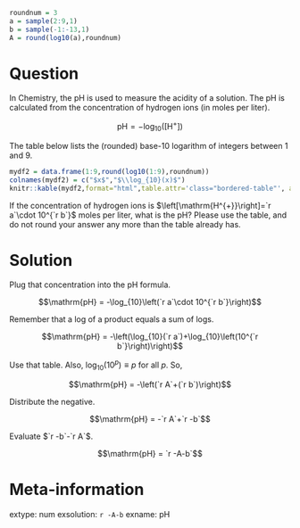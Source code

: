 ```r
roundnum = 3
a = sample(2:9,1)
b = sample(-1:-13,1)
A = round(log10(a),roundnum)
```

Question
========

In Chemistry, the pH is used to measure the acidity of a solution. The pH is calculated from the concentration of hydrogen ions (in moles per liter).

$$\mathrm{pH} = -\log_{10}\big(\left[\mathrm{H^{+}}\right]\big)$$

The table below lists the (rounded) base-10 logarithm of integers between 1 and 9.

<style type="text/css" rel="stylesheet">
.bordered-table {
    border-collapse: collapse;
    border-spacing: 0;
    border:2px solid #000000;
}
.bordered-table th {
    border:2px solid #000000;
    padding: 4px;
}
.bordered-table td{
    border:2px solid #000000;
    padding: 4px;
}
</style>

```r
mydf2 = data.frame(1:9,round(log10(1:9),roundnum))
colnames(mydf2) = c("$x$","$\\log_{10}(x)$")
knitr::kable(mydf2,format="html",table.attr='class="bordered-table"', align = "cc",row.names=F)
```

If the concentration of hydrogen ions is $\left[\mathrm{H^{+}}\right]=`r a`\cdot 10^{`r b`}$ moles per liter, what is the pH? Please use the table, and do not round your answer any more than the table already has.


Solution
========

Plug that concentration into the pH formula.

$$\mathrm{pH} = -\log_{10}\left(`r a`\cdot 10^{`r b`}\right)$$

Remember that a log of a product equals a sum of logs.

$$\mathrm{pH} = -\left(\log_{10}(`r a`)+\log_{10}\left(10^{`r b`}\right)\right)$$

Use that table. Also, $\log_{10}(10^p)\equiv p$ for all $p$. So,

$$\mathrm{pH} = -\left(`r A`+(`r b`)\right)$$

Distribute the negative.

$$\mathrm{pH} = -`r A`+`r -b`$$

Evaluate $`r -b`-`r A`$.

$$\mathrm{pH} = `r -A-b`$$



Meta-information
============
extype: num
exsolution: `r -A-b`
exname: pH
